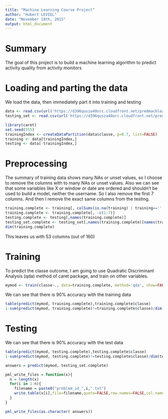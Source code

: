 ```yaml
---
title: "Machine Learning Course Project"
author: "Hubert LEVIEL"
date: "November 18th, 2015"
output: html_document
---
```


# Summary
The goal of this project is to build a machine learning algorithm to predict activity quality from activity monitors

# Loading and parting the data

We load the data, then immediately part it into training and testing
```r
data <- read.csv(url('https://d396qusza40orc.cloudfront.net/predmachlearn/pml-training.csv'))
testing_set <- read.csv(url('https://d396qusza40orc.cloudfront.net/predmachlearn/pml-testing.csv'))

library(caret)
set.seed(555)
trainingIndex <- createDataPartition(data$classe, p=0.7, list=FALSE)
training <- data[trainingIndex,]
testing <- data[-trainingIndex,]
```

# Preprocessing
The summary of training data shows many NAs or unset values, so I choose to remove the columns with to many NAs or unset values.
Also we can see that some variables like X or window or date are ordered and shouldn't be used to build a model, neither the username. So I also remove the first 7 columns.
And then I remove the exact same columns from the testing.
```r
training.complete <- training[, colSums(is.na(training) | training=='' ) < nrow(training) * 0.5]
training.complete <- training.complete[, -c(1:7)]
testing.complete <- testing[,names(training.complete)]
testing_set.complete <- testing_set[,names(training.complete)[names(training.complete)!="classe"]]
dim(training.complete)
```

This leaves us with 53 columns (out of 160)

# Training
To predict the classe outcome, I am going to use Quadratic Discriminant Analysis (qda) method of caret package, and train on other variables.

```r
mymod <- train(classe~., data=training.complete, method='qda', show=FALSE)
```

We can see that there is 90% accuracy with the training data
```r
table(predict(mymod, training.complete),training.complete$classe)
1-sum(predict(mymod, training.complete)!=training.complete$classe)/dim(training.complete)[1]
```

# Testing

We can see that there is 90% accuracy with the test data
```r
table(predict(mymod, testing.complete),testing.complete$classe)
1-sum(predict(mymod, testing.complete)!=testing.complete$classe)/dim(testing.complete)[1]
```


```r

answers = predict(mymod, testing_set.complete)

pml_write_files = function(x){
  n = length(x)
  for(i in 1:n){
    filename = paste0("problem_id_",i,".txt")
    write.table(x[i],file=filename,quote=FALSE,row.names=FALSE,col.names=FALSE)
  }
}

pml_write_files(as.character( answers))

```

